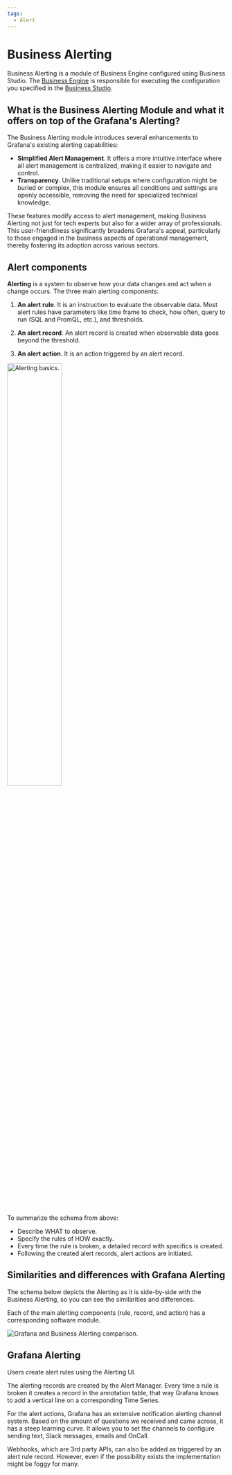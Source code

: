 ```yaml
---
tags:
  - Alert
---
```



# Business Alerting

Business Alerting is a module of Business Engine configured using Business Studio. The [Business Engine](../engine/) is responsible for executing the configuration you specified in the [Business Studio](../studio/).

## What is the Business Alerting Module and what it offers on top of the Grafana's Alerting?

The Business Alerting module introduces several enhancements to Grafana's existing alerting capabilities:

- **Simplified Alert Management**. It offers a more intuitive interface where all alert management is centralized, making it easier to navigate and control.
- **Transparency**. Unlike traditional setups where configuration might be buried or complex, this module ensures all conditions and settings are openly accessible, removing the need for specialized technical knowledge.

These features modify access to alert management, making Business Alerting not just for tech experts but also for a wider array of professionals. This user-friendliness significantly broadens Grafana's appeal, particularly to those engaged in the business aspects of operational management, thereby fostering its adoption across various sectors.

## Alert components

**Alerting** is a system to observe how your data changes and act when a change occurs. The three main alerting components:

1. **An alert rule**. It is an instruction to evaluate the observable data.
   Most alert rules have parameters like time frame to check, how often, query to run (SQL and PromQL, etc.), and thresholds.

2. **An alert record**. An alert record is created when observable data goes beyond the threshold.

3. **An alert action**. It is an action triggered by an alert record.

<Image
  title="Alerting basics."
  src="/img/docs/business-alerting/basics.png"
  width="50%"
/>

To summarize the schema from above:

- Describe WHAT to observe.
- Specify the rules of HOW exactly.
- Every time the rule is broken, a detailed record with specifics is created.
- Following the created alert records, alert actions are initiated.

## Similarities and differences with Grafana Alerting

The schema below depicts the Alerting as it is side-by-side with the Business Alerting, so you can see the similarities and differences.

Each of the main alerting components (rule, record, and action) has a corresponding software module.

<Image
  title="Grafana and Business Alerting comparison."
  src="/img/docs/business-alerting/alerting-vs-big.png"
/>

## Grafana Alerting

Users create alert rules using the Alerting UI.

The alerting records are created by the Alert Manager. Every time a rule is broken it creates a record in the annotation table, that way Grafana knows to add a vertical line on a corresponding Time Series.

For the alert actions, Grafana has an extensive notification alerting channel system. Based on the amount of questions we received and came across, it has a steep learning curve. It allows you to set the channels to configure sending text, Slack messages, emails and OnCall.

Webhooks, which are 3rd party APIs, can also be added as triggered by an alert rule record. However, even if the possibility exists the implementation might be foggy for many.
